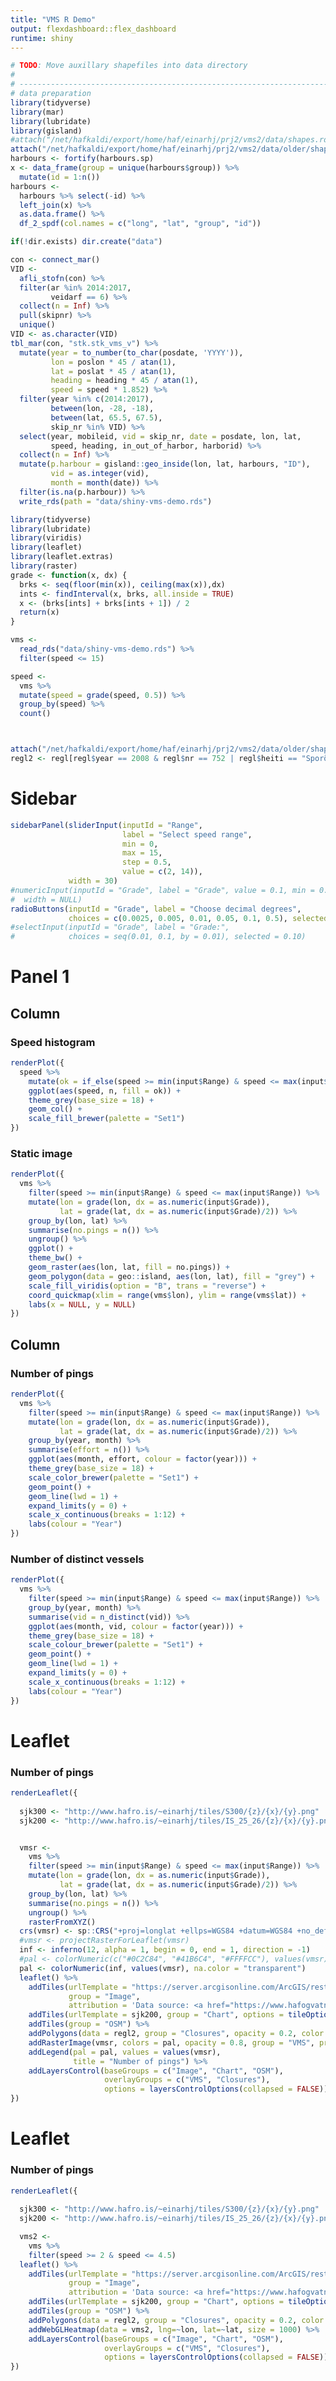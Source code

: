 ```yaml
---
title: "VMS R Demo"
output: flexdashboard::flex_dashboard
runtime: shiny
---
```



```r
# TODO: Move auxillary shapefiles into data directory
#       
# ------------------------------------------------------------------------------
# data preparation
library(tidyverse)
library(mar)
library(lubridate)
library(gisland)
#attach("/net/hafkaldi/export/home/haf/einarhj/prj2/vms2/data/shapes.rda")
attach("/net/hafkaldi/export/home/haf/einarhj/prj2/vms2/data/older/shapes.rda")
harbours <- fortify(harbours.sp)
x <- data_frame(group = unique(harbours$group)) %>% 
  mutate(id = 1:n())
harbours <- 
  harbours %>% select(-id) %>% 
  left_join(x) %>% 
  as.data.frame() %>% 
  df_2_spdf(col.names = c("long", "lat", "group", "id"))

if(!dir.exists) dir.create("data")

con <- connect_mar()
VID <-
  afli_stofn(con) %>% 
  filter(ar %in% 2014:2017,
         veidarf == 6) %>% 
  collect(n = Inf) %>% 
  pull(skipnr) %>% 
  unique()
VID <- as.character(VID)
tbl_mar(con, "stk.stk_vms_v") %>% 
  mutate(year = to_number(to_char(posdate, 'YYYY')),
         lon = poslon * 45 / atan(1),
         lat = poslat * 45 / atan(1),
         heading = heading * 45 / atan(1),
         speed = speed * 1.852) %>%
  filter(year %in% c(2014:2017),
         between(lon, -28, -18),
         between(lat, 65.5, 67.5),
         skip_nr %in% VID) %>%
  select(year, mobileid, vid = skip_nr, date = posdate, lon, lat,
         speed, heading, in_out_of_harbor, harborid) %>%
  collect(n = Inf) %>% 
  mutate(p.harbour = gisland::geo_inside(lon, lat, harbours, "ID"),
         vid = as.integer(vid),
         month = month(date)) %>% 
  filter(is.na(p.harbour)) %>% 
  write_rds(path = "data/shiny-vms-demo.rds")
```


```r
library(tidyverse)
library(lubridate)
library(viridis)
library(leaflet)
library(leaflet.extras)
library(raster)
grade <- function(x, dx) {
  brks <- seq(floor(min(x)), ceiling(max(x)),dx)
  ints <- findInterval(x, brks, all.inside = TRUE)
  x <- (brks[ints] + brks[ints + 1]) / 2
  return(x)
}

vms <-
  read_rds("data/shiny-vms-demo.rds") %>% 
  filter(speed <= 15)

speed <-
  vms %>%  
  mutate(speed = grade(speed, 0.5)) %>% 
  group_by(speed) %>% 
  count()



attach("/net/hafkaldi/export/home/haf/einarhj/prj2/vms2/data/older/shapes.rda")
regl2 <- regl[regl$year == 2008 & regl$nr == 752 | regl$heiti == "Sporðagrunn",]
```

Sidebar {.sidebar data-width=175}
=====================================

```r
sidebarPanel(sliderInput(inputId = "Range",
                         label = "Select speed range",
                         min = 0, 
                         max = 15, 
                         step = 0.5,
                         value = c(2, 14)),
             width = 30)
#numericInput(inputId = "Grade", label = "Grade", value = 0.1, min = 0.001, max = 0.5, step = 0.001,
#  width = NULL)
radioButtons(inputId = "Grade", label = "Choose decimal degrees",
             choices = c(0.0025, 0.005, 0.01, 0.05, 0.1, 0.5), selected = 0.1)
#selectInput(inputId = "Grade", label = "Grade:",
#            choices = seq(0.01, 0.1, by = 0.01), selected = 0.10)
```



Panel 1
=====================================  

Column 
-------------------------------------

### Speed histogram

```r
renderPlot({
  speed %>% 
    mutate(ok = if_else(speed >= min(input$Range) & speed <= max(input$Range), TRUE, FALSE)) %>% 
    ggplot(aes(speed, n, fill = ok)) +
    theme_grey(base_size = 18) +
    geom_col() +
    scale_fill_brewer(palette = "Set1")
})
```

### Static image

```r
renderPlot({
  vms %>% 
    filter(speed >= min(input$Range) & speed <= max(input$Range)) %>% 
    mutate(lon = grade(lon, dx = as.numeric(input$Grade)),
           lat = grade(lat, dx = as.numeric(input$Grade)/2)) %>% 
    group_by(lon, lat) %>% 
    summarise(no.pings = n()) %>% 
    ungroup() %>% 
    ggplot() +
    theme_bw() +
    geom_raster(aes(lon, lat, fill = no.pings)) +
    geom_polygon(data = geo::island, aes(lon, lat), fill = "grey") +
    scale_fill_viridis(option = "B", trans = "reverse") +
    coord_quickmap(xlim = range(vms$lon), ylim = range(vms$lat)) +
    labs(x = NULL, y = NULL)
})
```

Column 
-------------------------------------

### Number of pings

```r
renderPlot({
  vms %>% 
    filter(speed >= min(input$Range) & speed <= max(input$Range)) %>% 
    mutate(lon = grade(lon, dx = as.numeric(input$Grade)),
           lat = grade(lat, dx = as.numeric(input$Grade)/2)) %>% 
    group_by(year, month) %>% 
    summarise(effort = n()) %>% 
    ggplot(aes(month, effort, colour = factor(year))) +
    theme_grey(base_size = 18) +
    scale_color_brewer(palette = "Set1") +
    geom_point() +
    geom_line(lwd = 1) +
    expand_limits(y = 0) +
    scale_x_continuous(breaks = 1:12) +
    labs(colour = "Year")
})
```

### Number of distinct vessels

```r
renderPlot({
  vms %>% 
    filter(speed >= min(input$Range) & speed <= max(input$Range)) %>% 
    group_by(year, month) %>% 
    summarise(vid = n_distinct(vid)) %>% 
    ggplot(aes(month, vid, colour = factor(year))) +
    theme_grey(base_size = 18) +
    scale_colour_brewer(palette = "Set1") +
    geom_point() +
    geom_line(lwd = 1) +
    expand_limits(y = 0) +
    scale_x_continuous(breaks = 1:12) +
    labs(colour = "Year")
})
```

Leaflet
===================================== 

### Number of pings

```r
renderLeaflet({
  
  sjk300 <- "http://www.hafro.is/~einarhj/tiles/S300/{z}/{x}/{y}.png"
  sjk200 <- "http://www.hafro.is/~einarhj/tiles/IS_25_26/{z}/{x}/{y}.png"


  vmsr <- 
    vms %>% 
    filter(speed >= min(input$Range) & speed <= max(input$Range)) %>% 
    mutate(lon = grade(lon, dx = as.numeric(input$Grade)),
           lat = grade(lat, dx = as.numeric(input$Grade)/2)) %>% 
    group_by(lon, lat) %>% 
    summarise(no.pings = n()) %>% 
    ungroup() %>% 
    rasterFromXYZ() 
  crs(vmsr) <- sp::CRS("+proj=longlat +ellps=WGS84 +datum=WGS84 +no_defs")
  #vmsr <- projectRasterForLeaflet(vmsr)
  inf <- inferno(12, alpha = 1, begin = 0, end = 1, direction = -1)
  #pal <- colorNumeric(c("#0C2C84", "#41B6C4", "#FFFFCC"), values(vmsr), na.color = "transparent")
  pal <- colorNumeric(inf, values(vmsr), na.color = "transparent")
  leaflet() %>% 
    addTiles(urlTemplate = "https://server.arcgisonline.com/ArcGIS/rest/services/World_Imagery/MapServer/tile/{z}/{y}/{x}",
             group = "Image",
             attribution = 'Data source: <a href="https://www.hafogvatn.is">Marine Rearch Institute</a>') %>% 
    addTiles(urlTemplate = sjk200, group = "Chart", options = tileOptions(minZoom = 4, maxZoom = 11, tms = TRUE)) %>%
    addTiles(group = "OSM") %>% 
    addPolygons(data = regl2, group = "Closures", opacity = 0.2, color = "white") %>% 
    addRasterImage(vmsr, colors = pal, opacity = 0.8, group = "VMS", project = TRUE) %>% 
    addLegend(pal = pal, values = values(vmsr),
              title = "Number of pings") %>% 
    addLayersControl(baseGroups = c("Image", "Chart", "OSM"),
                     overlayGroups = c("VMS", "Closures"),
                     options = layersControlOptions(collapsed = FALSE))
})
```

Leaflet
===================================== 

### Number of pings

```r
renderLeaflet({
  
  sjk300 <- "http://www.hafro.is/~einarhj/tiles/S300/{z}/{x}/{y}.png"
  sjk200 <- "http://www.hafro.is/~einarhj/tiles/IS_25_26/{z}/{x}/{y}.png"

  vms2 <- 
    vms %>% 
    filter(speed >= 2 & speed <= 4.5)
  leaflet() %>% 
    addTiles(urlTemplate = "https://server.arcgisonline.com/ArcGIS/rest/services/World_Imagery/MapServer/tile/{z}/{y}/{x}",
             group = "Image",
             attribution = 'Data source: <a href="https://www.hafogvatn.is">Marine Rearch Institute</a>') %>% 
    addTiles(urlTemplate = sjk200, group = "Chart", options = tileOptions(minZoom = 4, maxZoom = 11, tms = TRUE)) %>%
    addTiles(group = "OSM") %>% 
    addPolygons(data = regl2, group = "Closures", opacity = 0.2, color = "red") %>% 
    addWebGLHeatmap(data = vms2, lng=~lon, lat=~lat, size = 1000) %>% 
    addLayersControl(baseGroups = c("Image", "Chart", "OSM"),
                     overlayGroups = c("VMS", "Closures"),
                     options = layersControlOptions(collapsed = FALSE))
})
```
